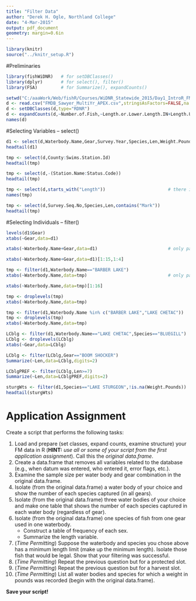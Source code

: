 ```yaml
---
title: "Filter Data"
author: "Derek H. Ogle, Northland College"
date: "4-Mar-2015"
output: pdf_document
geometry: margin=0.6in
---
```


```r
library(knitr)
source("../knitr_setup.R")
```

#Preliminaries
```r
library(fishWiDNR)   # for setDBClasses()
library(dplyr)       # for select(), filter()
library(FSA)         # for Summarize(), expandCounts()
```

```r
setwd("C:/aaaWork/Web/fishR/Courses/WiDNR_Statewide_2015/Day1_IntroR_FMData")
d <- read.csv("FMDB_Sawyer_MultiYr_APEX.csv",stringsAsFactors=FALSE,na.strings=c("-","NA",""))
d <- setDBClasses(d,type="RDNR")
d <- expandCounts(d,~Number.of.Fish,~Length.or.Lower.Length.IN+Length.Upper.IN,new.name="Len")
names(d)
```

\newpage

#Selecting Variables -- select()
```r
d1 <- select(d,Waterbody.Name,Gear,Survey.Year,Species,Len,Weight.Pounds,Gender,Mark.Given)
headtail(d1)
```

```r
tmp <- select(d,County:Swims.Station.Id)
headtail(tmp)
```

```r
tmp <- select(d,-(Station.Name:Status.Code))
headtail(tmp)
```

```r
tmp <- select(d,starts_with("Length"))                        # there is also an ends_with
names(tmp)
```

\newpage
```r
tmp <- select(d,Survey.Seq.No,Species,Len,contains("Mark"))
headtail(tmp)
```


#Selecting Individuals -- filter()

```r
levels(d1$Gear)
xtabs(~Gear,data=d1)
```

```r
xtabs(~Waterbody.Name+Gear,data=d1)                           # only partial results shown
```
```r
xtabs(~Waterbody.Name+Gear,data=d1)[1:15,1:4]
```

```r
tmp <- filter(d1,Waterbody.Name=="BARBER LAKE")
xtabs(~Waterbody.Name,data=tmp)                               # only partial results shown
```

```r
xtabs(~Waterbody.Name,data=tmp)[1:16]
```

```r
tmp <- droplevels(tmp)
xtabs(~Waterbody.Name,data=tmp)
```

```r
tmp <- filter(d1,Waterbody.Name %in% c("BARBER LAKE","LAKE CHETAC"))
tmp <- droplevels(tmp)
xtabs(~Waterbody.Name,data=tmp)
```

```r
LCblg <- filter(d1,Waterbody.Name=="LAKE CHETAC",Species=="BLUEGILL")
LCblg <- droplevels(LCblg)
xtabs(~Gear,data=LCblg)
```

```r
LCblg <- filter(LCblg,Gear=="BOOM SHOCKER")
Summarize(~Len,data=LCblg,digits=2)
```

```r
LCblgPREF <- filter(LCblg,Len>=7)
Summarize(~Len,data=LCblgPREF,digits=2)
```

```r
sturgWts <- filter(d1,Species=="LAKE STURGEON",!is.na(Weight.Pounds))
headtail(sturgWts)
```

\vspace{48pt}

# Application Assignment

Create a script that performs the following tasks:

1. Load and prepare (set classes, expand counts, examine structure) your FM data in R (**HINT:** *use all or some of your script from the first application assignment*).  Call this the *original data.frame*.
1. Create a data.frame that removes all variables related to the database (e.g., when datum was entered, who entered it, error flags, etc.).
1. Examine the sample size per water body and gear combination in the original data.frame.
1. Isolate (from the original data.frame) a water body of your choice and show the number of each species captured (in all gears).
1. Isolate (from the original data.frame) three water bodies of your choice and make one table that shows the number of each species captured in each water body (regardless of gear).
1. Isolate (from the original data.frame) one species of fish from one gear used in one waterbody.
    * Construct a table of frequency of each sex.
    * Summarize the length variable.
1. (*Time Permitting*) Suppose the waterbody and species you chose above has a minimum length limit (make up the minimum length).  Isolate those fish that would be legal.  Show that your filtering was successful.
1. (*Time Permitting*) Repeat the previous question but for a protected slot.
1. (*Time Permitting*) Repeat the previous question but for a harvest slot.
1. (*Time Permitting*) List all water bodies and species for which a weight in pounds was recorded (begin with the original data.frame).

**Save your script!**
